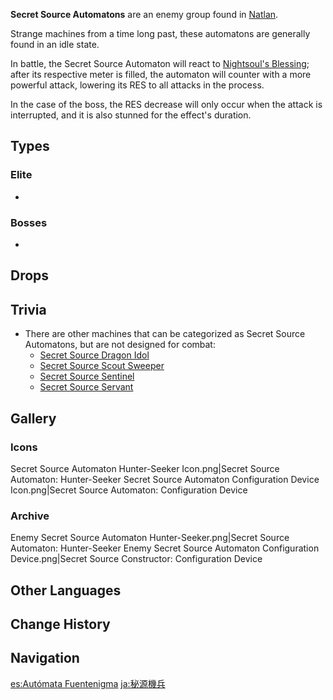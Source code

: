 {{Terminology Infobox
|image        = Enemy Secret Source Automaton Hunter-Seeker.png
|type         = Enemy Groups
|type2        = Automatons
}}
'''Secret Source Automatons''' are an enemy group found in [[Natlan]].

Strange machines from a time long past, these automatons are generally found in an idle state.

In battle, the Secret Source Automaton will react to [[Nightsoul's Blessing]]; after its respective meter is filled, the automaton will counter with a more powerful attack, lowering its RES to all attacks in the process. 

In the case of the boss, the RES decrease will only occur when the attack is interrupted, and it is also stunned for the effect's duration.

==Types==
===Elite===
* {{Enemy|Secret Source Automaton: Hunter-Seeker}}

===Bosses===
* {{Enemy|Secret Source Automaton: Configuration Device}}

==Drops==
{{Drops|Secret Source Automaton: Hunter-Seeker}}
<!--
==Lore==
-->
==Trivia==
* There are other machines that can be categorized as Secret Source Automatons, but are not designed for combat:
** [[Secret Source Dragon Idol]]
** [[Secret Source Scout Sweeper]]
** [[Secret Source Sentinel]]
** [[Secret Source Servant]]

==Gallery==
===Icons===
<gallery>
Secret Source Automaton Hunter-Seeker Icon.png|Secret Source Automaton: Hunter-Seeker
Secret Source Automaton Configuration Device Icon.png|Secret Source Automaton: Configuration Device
</gallery>

===Archive===
<gallery>
Enemy Secret Source Automaton Hunter-Seeker.png|Secret Source Automaton: Hunter-Seeker
Enemy Secret Source Automaton Configuration Device.png|Secret Source Constructor: Configuration Device
</gallery>

==Other Languages==
{{Other Languages
|en       = Secret Source Automaton
|zhs      = 秘源机兵
|zhs_rm   = Mìyuán Jībīng
|zht      = 秘源機兵
|zht_rm   = Mìyuán Jībīng
|zh_tl    = 
|ja       = 秘源機兵
|ja_rm    = Higen Kihei{{Assumed}}
|ja_tl    = 
|ko       = 비밀근원 기계
|ko_tl    = Secret Source Machine
|es       = Autómata Fuentenigma
|es_tl    = Enigmatic Source Automaton
|fr       = Automate de source secrète
|fr_tl    = Secret Source Automaton
|ru       = Автоматон таинственного источника
|ru_tl    = Mysterious Source Automaton
|th       = Secret Source Automaton
|vi       = Cỗ Máy Bí Ẩn
|vi_tl    = Secret Machine
|de       = Geheimquellen-Automaton
|de_tl    = Secret Source Automaton
|id       = Secret Source Automaton
|pt       = Autômato da Fonte Secreta
|pt_tl    = Secret Source Automaton
|tr       = Gizli Kaynak Makinası
|tr_tl    = Secret Source Machine
|it       = Automa della fonte segreta
|it_tl    = Secret Source Automaton
}}

==Change History==
{{Change History|5.0}}
<!--
==References==
{{Reflist|2}}
-->
==Navigation==
{{Enemy Navbox|elite}}

[[es:Autómata Fuentenigma]]
[[ja:秘源機兵]]